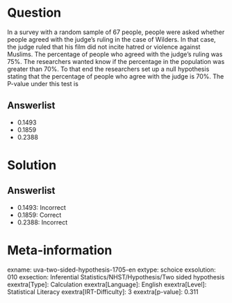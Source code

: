 Question
========

In a survey with a random sample of 67 people, people were asked whether people agreed with the judge's ruling in the case of Wilders. In that case, the judge ruled that his film did not incite hatred or violence against Muslims. The percentage of people who agreed with the judge's ruling was 75%. The researchers wanted know if the percentage in the population was greater than 70%. To that end the researchers set up a null hypothesis stating that the percentage of people who agree with the judge is 70%. The P-value under this test is

Answerlist
----------

* 0.1493
* 0.1859
* 0.2388

Solution
========

Answerlist
----------

* 0.1493: Incorrect
* 0.1859: Correct
* 0.2388: Incorrect

Meta-information
================
exname: uva-two-sided-hypothesis-1705-en
extype: schoice
exsolution: 010
exsection: Inferential Statistics/NHST/Hypothesis/Two sided hypothesis
exextra[Type]: Calculation
exextra[Language]: English
exextra[Level]: Statistical Literacy
exextra[IRT-Difficulty]: 3
exextra[p-value]: 0.311
